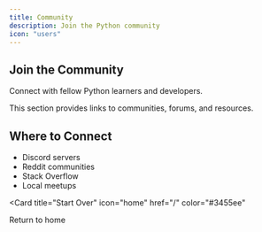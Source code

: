 ```yaml
---
title: Community
description: Join the Python community
icon: "users"
---
```


## Join the Community

Connect with fellow Python learners and developers.

<Note>
  This section provides links to communities, forums, and resources.
</Note>

## Where to Connect

- Discord servers
- Reddit communities
- Stack Overflow
- Local meetups

<Card
  title="Start Over"
  icon="home"
  href="/"
  color="#3455ee"
>
  Return to home
</Card>